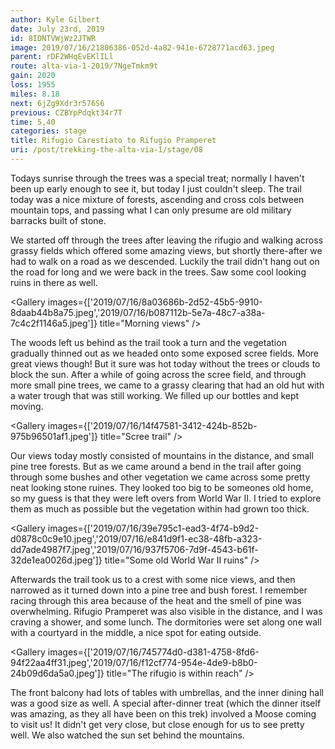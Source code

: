 ```yaml
---
author: Kyle Gilbert
date: July 23rd, 2019
id: 8IDNTVWjWz2JTWR
image: 2019/07/16/21806386-052d-4a82-941e-6728771acd63.jpeg
parent: rDF2WHqEvEKlILl
route: alta-via-1-2019/7NgeTmkm9t
gain: 2020
loss: 1955
miles: 8.18
next: 6jZg9Xdr3r576S6
previous: CZBYpPdqkt34r7T
time: 5,40
categories: stage
title: Rifugio Carestiato to Rifugio Pramperet
uri: /post/trekking-the-alta-via-1/stage/08
---
```


<Stats />

<Route />

Todays sunrise through the trees was a special treat; normally I haven't been up
early enough to see it, but today I just couldn't sleep. The trail today was a
nice mixture of forests, ascending and cross cols between mountain tops, and
passing what I can only presume are old military barracks built of stone.

We started off through the trees after leaving the rifugio and walking across
grassy fields which offered some amazing views, but shortly there-after we had
to walk on a road as we descended. Luckily the trail didn't hang out on the road
for long and we were back in the trees. Saw some cool looking ruins in there as
well.

<Gallery images={['2019/07/16/8a03686b-2d52-45b5-9910-8daab44b8a75.jpeg','2019/07/16/b087112b-5e7a-48c7-a38a-7c4c2f1146a5.jpeg']} title="Morning views" />

The woods left us behind as the trail took a turn and the vegetation gradually
thinned out as we headed onto some exposed scree fields. More great views
though! But it sure was hot today without the trees or clouds to block the sun.
After a while of going across the scree field, and through more small pine trees,
we came to a grassy clearing that had an old hut with a water trough that was
still working. We filled up our bottles and kept moving.

<Gallery images={['2019/07/16/14f47581-3412-424b-852b-975b96501af1.jpeg']} title="Scree trail" />

Our views today mostly consisted of mountains in the distance, and small
pine tree forests. But as we came around a bend in the trail after going through
some bushes and other vegetation we came across some pretty neat looking stone
ruines. They looked too big to be someones old home, so my guess is that they
were left overs from World War II. I tried to explore them as much as possible
but the vegetation within had grown too thick.

<Gallery images={['2019/07/16/39e795c1-ead3-4f74-b9d2-d0878c0c9e10.jpeg','2019/07/16/e841d9f1-ec38-48fb-a323-dd7ade4987f7.jpeg','2019/07/16/937f5706-7d9f-4543-b61f-32de1ea0026d.jpeg']} title="Some old World War II ruins" />

Afterwards the trail took us to a crest with some nice views, and then narrowed
as it turned down into a pine tree and bush forest. I remember racing through
this area because of the heat and the smell of pine was overwhelming. Rifugio
Pramperet was also visible in the distance, and I was craving a shower, and
some lunch. The dormitories were set along one wall with a courtyard in the
middle, a nice spot for eating outside.

<Gallery images={['2019/07/16/745774d0-d381-4758-8fd6-94f22aa4ff31.jpeg','2019/07/16/f12cf774-954e-4de9-b8b0-24b09d6da5a0.jpeg']} title="The rifugio is within reach" />

The front balcony had lots of tables with umbrellas, and the inner dining hall
was a good size as well. A special after-dinner treat (which the dinner itself
was amazing, as they all have been on this trek) involved a Moose coming to
visit us! It didn't get very close, but close enough for us to see pretty well.
We also watched the sun set behind the mountains.

